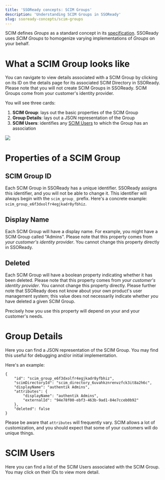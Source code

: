 ```yaml
---
title: 'SSOReady concepts: SCIM Groups'
description: 'Understanding SCIM Groups in SSOReady'
slug: ssoready-concepts/scim-groups
---
```


SCIM defines *Groups* as a standard concept in its [specification](https://datatracker.ietf.org/doc/html/rfc7643). SSOReady uses *SCIM Groups* to homogenize varying implementations of *Groups* on your behalf.

# What a SCIM Group looks like

You can navigate to view details associated with a SCIM Group by clicking on its ID on the details page for its associated SCIM Directory in SSOReady. Please note that you will not create SCIM Groups in SSOReady. SCIM Groups come from your customer's identity provider.

You will see three cards:
1. **SCIM Group**: lays out the basic properties of the SCIM Group
2. **Group Details**: lays out a JSON representation of the Group
3. **SCIM Users**: identifies any [SCIM Users](/docs/sso-ready-concepts/scim-groups) to which the Group has an association

<Frame caption="An example of an SSOReady SCIM Group">
    <img src="/docs/assets/ssoready-concepts-assets/scim-group.png" />
</Frame>

# Properties of a SCIM Group

## SCIM Group ID

Each SCIM Group in SSOReady has a unique identifier. SSOReady assigns this identifier, and you will not be able to change it. This identifier will always begin with the `scim_group_` prefix. Here's a concrete example: `scim_group_e6f3dxolfr4egjkadr8yfbhiz`.

## Display Name

Each SCIM Group will have a display name. For example, you might have a SCIM Group called "Admins". Please note that this property comes from *your customer's identity provider*. You cannot change this property directly in SSOReady.

## Deleted

Each SCIM Group will have a boolean property indicating whether it has been deleted. Please note that this property comes from *your customer's identity provider*. You cannot change this property directly. Please further note that SSOReady does not know about your own product's user management system; this value does not necessarily indicate whether *you* have deleted a given SCIM Group.

Precisely how you use this property will depend on your and your customer's needs. 

# Group Details

Here you can find a JSON representation of the SCIM Group. You may find this useful for debugging and/or initial implementation. 

Here's an example:

```
{
    "id": "scim_group_e6f3dxolfr4egjkadr8yfbhiz",
    "scimDirectoryId": "scim_directory_6uvahkznrenvzfck3it8a2h6c",
    "displayName": "authentik Admins",
    "attributes": {
        "displayName": "authentik Admins",
        "externalId": "94e78f00-ebf3-463b-9ad1-84e7cceb0b92"
    },
    "deleted": false
}
```

Please be aware that `attributes` will frequently vary. SCIM allows a lot of customization, and you should expect that some of your customers will do unique things.


# SCIM Users

Here you can find a list of the SCIM Users associated with the SCIM Group. You may click on their IDs to view more detail.

